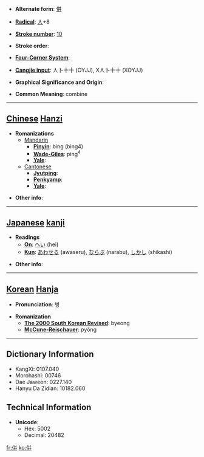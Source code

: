 * '''Alternate form''': [[併]]

* '''[[Wiktionary:Chinese radical index| Radical]]''': [[Wiktionary:Chinese radical index 人|人]]+8

* '''[[Wiktionary:Chinese total strokes index|Stroke number]]''': [[Wiktionary:Chinese total strokes index 10|10]]

* '''Stroke order''': 

* '''[[Wiktionary:Chinese four corner index|Four-Corner System]]''': 

* '''[[Wiktionary:Chinese Cangjie index|Cangjie input]]''': 人卜十十 (OYJJ), X人卜十十 (XOYJJ)

* '''Graphical Significance and Origin''': 

* '''Common Meaning''': combine

----

== [[Chinese]] [[Hanzi]] ==

* '''Romanizations'''
** [[Mandarin]]
*** '''[[Pinyin]]''': bìng (bing4)
*** '''[[Wade-Giles]]''': ping<sup>4</sup>
*** '''[[Yale]]''': 
**[[Cantonese]]
***'''[[Jyutping]]''':
***'''[[Penkyamp]]''': 
***'''[[Yale]]''': 

* '''Other info''': 

----

== [[Japanese]] [[kanji]] ==

* '''Readings'''
** '''[[On]]''': [[へい]] (hei)
** '''[[Kun]]''': [[あわせる]] (awaseru), [[ならぶ]] (narabu), [[しかし]] (shikashi)

* '''Other info''':  

----

== [[Korean]] [[Hanja]] ==

* '''Pronunciation''': 병

* '''Romanization'''
** '''[[The 2000 South Korean Revised Romanization|The 2000 South Korean Revised]]''': byeong
** '''[[McCune-Reischauer]]''': pyŏng

----

== Dictionary Information ==

* KangXi: 0107.040
* Morohashi: 00746
* Dae Jaweon: 0227.140
* Hanyu Da Zidian: 10182.060

== Technical Information ==

* '''Unicode''':
** Hex: 5002
** Decimal: 20482

[[fr:倂]]
[[ko:倂]]